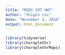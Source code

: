 ```yaml
---
title: "MSDS 597 HW7"
author: "Shiqin Cai"
date: "November 3, 2016"
output: html_document
---
```


```r
library(tidyverse)
library(choroplethr)
library(choroplethrMaps)
```




```r



```


```r



```



```r



```



```r



```


```r



```



```r



```


